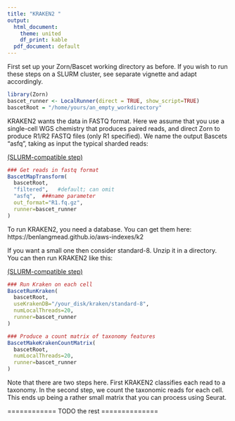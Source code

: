 ```yaml
---
title: "KRAKEN2 "
output:
  html_document:
    theme: united
    df_print: kable
  pdf_document: default
---
```






First set up your Zorn/Bascet working directory as before. If you wish to run
these steps on a SLURM cluster, see separate vignette and adapt accordingly.

```r
library(Zorn)
bascet_runner <- LocalRunner(direct = TRUE, show_script=TRUE)
bascetRoot = "/home/yours/an_empty_workdirectory"
```


KRAKEN2 wants the data in FASTQ format. Here we assume that you use a single-cell
WGS chemistry that produces paired reads, and direct Zorn to produce R1/R2 FASTQ files (only R1 specified).
We name the output Bascets "asfq", taking as input the typical sharded reads:

[(SLURM-compatible step)](slurm.html)

```r
### Get reads in fastq format
BascetMapTransform(
  bascetRoot,
  "filtered",   #default; can omit
  "asfq",  ###name parameter
  out_format="R1.fq.gz",
  runner=bascet_runner
)
```



To run KRAKEN2, you need a database. You can get them here:
https://benlangmead.github.io/aws-indexes/k2

If you want a small one then consider standard-8. Unzip it in a directory. You
can then run KRAKEN2 like this:

[(SLURM-compatible step)](slurm.html)

```r
### Run Kraken on each cell
BascetRunKraken(
  bascetRoot,
  useKrakenDB="/your_disk/kraken/standard-8",
  numLocalThreads=20,
  runner=bascet_runner
)

### Produce a count matrix of taxonomy features
BascetMakeKrakenCountMatrix(
  bascetRoot,
  numLocalThreads=20,
  runner=bascet_runner
)
```

Note that there are two steps here. First KRAKEN2 classifies each read to a
taxonomy. In the second step, we count the taxonomic reads for each cell.
This ends up being a rather small matrix that you can process using Seurat.





============ TODO the rest ==============




